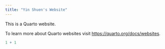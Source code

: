```yaml
---
title: "Yin Shuen's Website"
---
```


This is a Quarto website.

To learn more about Quarto websites visit <https://quarto.org/docs/websites>.

```r
1 + 1
```
